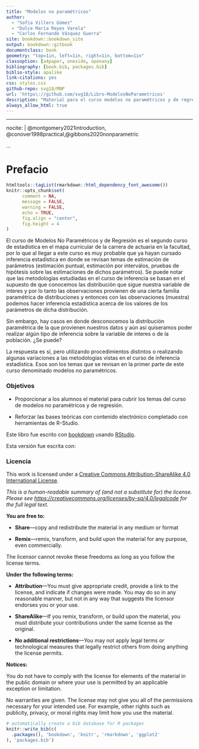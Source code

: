 --- 
title: "Modelos no paramétricos"
author:
  - "Sofía Villers Gómez"
  - "Dulce María Reyes Varela"
  - "Carlos Fernando Vásquez Guerra"
site: bookdown::bookdown_site
output: bookdown::gitbook
documentclass: book
geometry: "top=1in, left=1in, right=1in, bottom=1in"
classoption: [a4paper, oneside, openany]
bibliography: [book.bib, packages.bib]
biblio-style: apalike
link-citations: yes
css: styles.css
github-repo: svg18/MNP
url: 'https\://github.com/svg18/Libro-ModelosNoParametricos'
description: "Material para el curso modelos no paramétricos y de regresión en la Facultad de Ciencias, Universidad Nacional Autónoma de México"
always_allow_html: true
---
---
nocite: | 
 @montgomery2021introduction, @conover1998practical,@gibbons2020nonparametric
 
...

# Prefacio {-}

```{r include = FALSE}
htmltools::tagList(rmarkdown::html_dependency_font_awesome())
knitr::opts_chunk$set(
      comment = NA,
      message = FALSE, 
      warning = FALSE,
      echo = TRUE,
      fig.align = "center",
      fig.height = 4
)
```

El curso de Modelos No Paramétricos y de Regresión es el segundo curso de estadística en el mapa curricular de la carrera de actuaría en la facultad, por lo que al llegar a este curso es muy probable que ya hayan cursado inferencia estadística en donde se revisan temas de estimación de parámetros (estimación puntual, estimación por interválos, pruebas de hipótesis sobre las estimaciones de dichos parámetros).  Se puede notar que las metodologías estudiadas en el curso de inferencia se basan en el supuesto de que conocemos las distribución que sigue nuestra variable de interes y por lo tanto las observaciones provienen de una cierta familia paramétrica de distribuciones y entonces con las observaciones (muestra) podemos hacer inferencia estadística acerca de los valores de los parámetros de dicha distribución.

Sin embargo, hay casos en donde desconocemos la distribución paramétrica de la que provienen nuestros datos y aún así quiseramos poder realizar algún tipo de inferencia sobre la variable de interes o de la población. ¿Se puede? 

La respuesta es sí, pero utilizando procedimientos distintos o realizando algunas variaciones a las metodologías vistas en el curso de inferencia estadística. Esos son los temas que se revisan en la primer parte de este curso denominado modelos no paramétricos.


### Objetivos {-}

+ Proporcionar a los alumnos el material para cubrir los temas del curso de modelos no paramétricos y de regresión.

+ Reforzar las bases teóricas con contenido electrónico completado con herramientas de R-Studio.


Este libro fue escrito con [bookdown](http://bookdown.org/) usando [RStudio](http://www.rstudio.com/ide/).

Esta versión fue escrita con:


### Licencia {-}

This work is licensed under a [Creative Commons Attribution-ShareAlike 4.0 International License](https://creativecommons.org/licenses/by-sa/4.0/).

<center>
<i class="fab fa-creative-commons fa-2x"></i><i class="fab fa-creative-commons-by fa-2x"></i><i class="fab fa-creative-commons-sa fa-2x"></i>
</center>

*This is a human-readable summary of (and not a substitute for) the license.
Please see <https://creativecommons.org/licenses/by-sa/4.0/legalcode> for the full legal text.*

**You are free to:**

- **Share**---copy and redistribute the material in any medium or
  format

- **Remix**---remix, transform, and build upon the material for any
  purpose, even commercially.

The licensor cannot revoke these freedoms as long as you follow the
license terms.

**Under the following terms:**

- **Attribution**---You must give appropriate credit, provide a link
  to the license, and indicate if changes were made. You may do so in
  any reasonable manner, but not in any way that suggests the licensor
  endorses you or your use.
  
- **ShareAlike**---If you remix, transform, or build upon the material, you must distribute your contributions under the same license as the original. 

- **No additional restrictions**---You may not apply legal terms or
  technological measures that legally restrict others from doing
  anything the license permits.

**Notices:**

You do not have to comply with the license for elements of the
material in the public domain or where your use is permitted by an
applicable exception or limitation.

No warranties are given. The license may not give you all of the
permissions necessary for your intended use. For example, other rights
such as publicity, privacy, or moral rights may limit how you use the
material.

```{r include = FALSE}
# automatically create a bib database for R packages
knitr::write_bib(c(
  .packages(), 'bookdown', 'knitr', 'rmarkdown', 'ggplot2'
), 'packages.bib')
```
